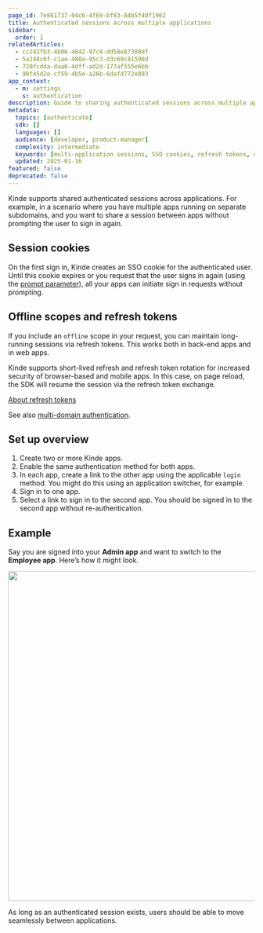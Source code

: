 ```yaml
---
page_id: 7e861737-04c6-4f69-bf83-84b5f40f1962
title: Authenticated sessions across multiple applications
sidebar:
  order: 1
relatedArticles:
  - cc242fb3-4b06-4842-97c8-dd58e87308df
  - 5a248c6f-c1ae-480a-95c3-d3c69c81598d
  - 720fcdda-daa6-4dff-ad2d-177af555e6bb
  - 90f45d2e-cf59-4b5e-a26b-6dafd772e893
app_context:
  - m: settings
    s: authentication
description: Guide to sharing authenticated sessions across multiple applications using SSO cookies, refresh tokens, and multi-domain authentication.
metadata:
  topics: [authenticate]
  sdk: []
  languages: []
  audience: [developer, product-manager]
  complexity: intermediate
  keywords: [multi-application sessions, SSO cookies, refresh tokens, offline scopes, multi-domain auth]
  updated: 2025-01-16
featured: false
deprecated: false
---
```


Kinde supports shared authenticated sessions across applications. For example, in a scenario where you have multiple apps running on separate subdomains, and you want to share a session between apps without prompting the user to sign in again.

## Session cookies

On the first sign in, Kinde creates an SSO cookie for the authenticated user. Until this cookie expires or you request that the user signs in again (using the [prompt parameter](/developer-tools/about/using-kinde-without-an-sdk/#prompt)), all your apps can initiate sign in requests without prompting.

## Offline scopes and refresh tokens

If you include an `offline` scope in your request, you can maintain long-running sessions via refresh tokens. This works both in back-end apps and in web apps.

Kinde supports short-lived refresh and refresh token rotation for increased security of browser-based and mobile apps. In this case, on page reload, the SDK will resume the session via the refresh token exchange.

[About refresh tokens](/build/tokens/refresh-tokens/)

See also [multi-domain authentication](/authenticate/about-auth/about-authentication/#multi-domain-authentication).

## Set up overview

1. Create two or more Kinde apps.
2. Enable the same authentication method for both apps.
3. In each app, create a link to the other app using the applicable `login` method. You might do this using an application switcher, for example.
4. Sign in to one app.
5. Select a link to sign in to the second app. You should be signed in to the second app without re-authentication.

## Example

Say you are signed into your **Admin app** and want to switch to the **Employee app**. Here’s how it might look.

<img
  src="https://imagedelivery.net/skPPZTHzSlcslvHjesZQcQ/6a56c72a-21ea-4bc7-6b6d-f79efd1bda00/public"
  alt=""
  width="672px"
  height="auto"
  fetchpriority="low"
  loading="lazy"
  decoding="async"
/>

As long as an authenticated session exists, users should be able to move seamlessly between applications.
